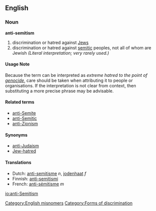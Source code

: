 ==English==
=== Noun ===
{{wikipedia|Anti-Semitism}}
'''anti-semitism'''

# discrimination or hatred against [[Jew|Jews]]
# discrimination or hatred against [[semitic]] peoples, not all of whom are Jewish ''(Literal interpretation; very rarely used.)''

====Usage Note====
Because the term can be interpreted as ''extreme hatred to the point of [[genocide]]'', care should be taken when attributing it to people or organisations. If the interpretation is not clear from context, then substituting a more precise phrase may be advisable.

====Related terms====
*[[anti-Semite]]
*[[anti-Semitic]]
*[[anti-Zionism]]

====Synonyms====
*[[anti-Judaism]]
*[[Jew-hatred]]

==== Translations ====
*Dutch: [[anti-semitisme]] ''n'', [[jodenhaat]] ''f''
*Finnish: [[anti-semitismi]]
*French: [[anti-sémitisme]] ''m''

[[Category:English misnomers]]
[[Category:Forms of discrimination]]

[[io:anti-Semitism]]